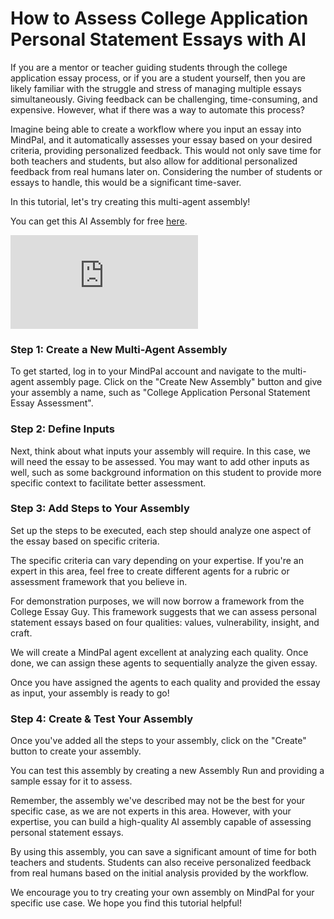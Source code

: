 # How to Assess College Application Personal Statement Essays with AI

If you are a mentor or teacher guiding students through the college application essay process, or if you are a student yourself, then you are likely familiar with the struggle and stress of managing multiple essays simultaneously. Giving feedback can be challenging, time-consuming, and expensive. However, what if there was a way to automate this process?

Imagine being able to create a workflow where you input an essay into MindPal, and it automatically assesses your essay based on your desired criteria, providing personalized feedback. This would not only save time for both teachers and students, but also allow for additional personalized feedback from real humans later on. Considering the number of students or essays to handle, this would be a significant time-saver.

In this tutorial, let's try creating this multi-agent assembly!

You can get this AI Assembly for free [here](https://brain.mindpal.space/personal/agents?tab=assemblies&subTab=community&communityAssemblyId=65a87ff14ad2543742e5eb0a).

<div
  style={{
    marginTop: 24,
    position: "relative",
    width: "100%",
    paddingBottom: "56.25%",
  }}
>
  <iframe
    style={{ position: "absolute", width: "100%", height: "100%" }}
    src="https://www.youtube.com/embed/w4V0TQqfZF8"
    title="YouTube video player"
    frameBorder="0"
    allow="accelerometer; autoplay; clipboard-write; encrypted-media; gyroscope; picture-in-picture; web-share"
    allowFullScreen
  ></iframe>
</div>

 
<Steps>

### Step 1: Create a New Multi-Agent Assembly

To get started, log in to your MindPal account and navigate to the multi-agent assembly page. Click on the "Create New Assembly" button and give your assembly a name, such as "College Application Personal Statement Essay Assessment".

### Step 2: Define Inputs

Next, think about what inputs your assembly will require. In this case, we will need the essay to be assessed. You may want to add other inputs as well, such as some background information on this student to provide more specific context to facilitate better assessment.

### Step 3: Add Steps to Your Assembly

Set up the steps to be executed, each step should analyze one aspect of the essay based on specific criteria.

The specific criteria can vary depending on your expertise. If you're an expert in this area, feel free to create different agents for a rubric or assessment framework that you believe in.

For demonstration purposes, we will now borrow a framework from the College Essay Guy. This framework suggests that we can assess personal statement essays based on four qualities: values, vulnerability, insight, and craft.

We will create a MindPal agent excellent at analyzing each quality. Once done, we can assign these agents to sequentially analyze the given essay.

Once you have assigned the agents to each quality and provided the essay as input, your assembly is ready to go!

### Step 4: Create & Test Your Assembly

Once you've added all the steps to your assembly, click on the "Create" button to create your assembly.

You can test this assembly by creating a new Assembly Run and providing a sample essay for it to assess.

</Steps>

Remember, the assembly we've described may not be the best for your specific case, as we are not experts in this area. However, with your expertise, you can build a high-quality AI assembly capable of assessing personal statement essays.

By using this assembly, you can save a significant amount of time for both teachers and students. Students can also receive personalized feedback from real humans based on the initial analysis provided by the workflow.

We encourage you to try creating your own assembly on MindPal for your specific use case. We hope you find this tutorial helpful!


<PageFooter />
